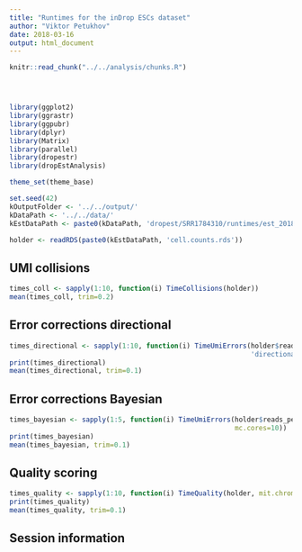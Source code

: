 ```yaml
---
title: "Runtimes for the inDrop ESCs dataset"
author: "Viktor Petukhov"
date: 2018-03-16
output: html_document
---
```


```r
knitr::read_chunk("../../analysis/chunks.R")
```

```r
```

```r
```

```r
```

```r
library(ggplot2)
library(ggrastr)
library(ggpubr)
library(dplyr)
library(Matrix)
library(parallel)
library(dropestr)
library(dropEstAnalysis)

theme_set(theme_base)

set.seed(42)
kOutputFolder <- '../../output/'
kDataPath <- '../../data/'
kEstDataPath <- paste0(kDataPath, 'dropest/SRR1784310/runtimes/est_2018_03_15_real/')
```

```r
holder <- readRDS(paste0(kEstDataPath, 'cell.counts.rds'))
```

## UMI collisions
```r
times_coll <- sapply(1:10, function(i) TimeCollisions(holder))
mean(times_coll, trim=0.2)
```

## Error corrections directional
```r
times_directional <- sapply(1:10, function(i) TimeUmiErrors(holder$reads_per_umi_per_cell, 
                                                            'directional', mc.cores=10))
print(times_directional)
mean(times_directional, trim=0.1)
```

## Error corrections Bayesian
```r
times_bayesian <- sapply(1:5, function(i) TimeUmiErrors(holder$reads_per_umi_per_cell, 
                                                        mc.cores=10))
print(times_bayesian)
mean(times_bayesian, trim=0.1)
```

## Quality scoring
```r
times_quality <- sapply(1:10, function(i) TimeQuality(holder, mit.chromosome.name='chrM'))
print(times_quality)
mean(times_quality, trim=0.1)
```

## Session information
```r
```
